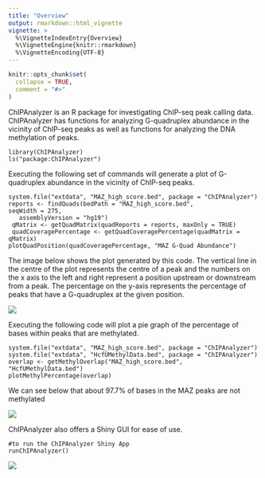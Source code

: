 ```yaml
---
title: "Overview"
output: rmarkdown::html_vignette
vignette: >
  %\VignetteIndexEntry{Overview}
  %\VignetteEngine{knitr::rmarkdown}
  %\VignetteEncoding{UTF-8}
---
```


```r
knitr::opts_chunk$set(
  collapse = TRUE,
  comment = "#>"
)
```

ChIPAnalyzer is an R package for investigating ChIP-seq peak calling data. ChIPAnalyzer has functions for analyzing G-quadruplex abundance in the vicinity of ChIP-seq peaks as well as functions for analyzing the DNA methylation of peaks.

```
library(ChIPAnalyzer)
ls("package:ChIPAnalyzer")
```
Executing the following set of commands will generate a plot of G-quadruplex abundance in the vicinity of ChIP-seq peaks.

```
system.file("extdata", "MAZ_high_score.bed", package = "ChIPAnalyzer")
reports <- findQuads(bedPath = "MAZ_high_score.bed",
seqWidth = 275,
   assemblyVersion = "hg19")
 qMatrix <- getQuadMatrix(quadReports = reports, maxOnly = TRUE)
 quadCoveragePercentage <- getQuadCoveragePercentage(quadMatrix = qMatrix)
plotQuadPosition(quadCoveragePercentage, "MAZ G-Quad Abundance")
```
The image below shows the plot generated by this code. The vertical line in the centre of the plot represents the centre of a peak and the numbers on the x axis to the left and right represent a position upstream or downstream from a peak. The percentage on the y-axis represents the percentage of peaks that have a G-quadruplex at the given position.

![](MAZ_high_scores_plot.png)

Executing the following code will plot a pie graph of the percentage of bases within peaks that are methylated.

```
system.file("extdata", "MAZ_high_score.bed", package = "ChIPAnalyzer")
system.file("extdata", "HcfUMethylData.bed", package = "ChIPAnalyzer")
overlap <- getMethylOverlap("MAZ_high_score.bed", "HcfUMethylData.bed")
plotMethylPercentage(overlap)
```
We can see below that about 97.7% of bases in the MAZ peaks are not methylated

![](methyl_plot.png)

ChIPAnalyzer also offers a Shiny GUI for ease of use.

```
#to run the ChIPAnalyzer Shiny App
runChIPAnalyzer()
```

![](Shiny_demo.png)
